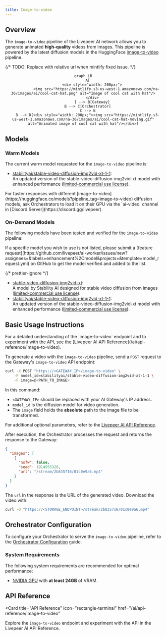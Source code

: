 ```yaml
---
title: Image-to-video
---
```


## Overview

The `image-to-video` pipeline of the Livepeer AI network allows you to generate
animated **high-quality** videos from images. This pipeline is powered by the
latest diffusion models in the HuggingFace
[image-to-video](https://huggingface.co/models?pipeline_tag=image-to-video)
pipeline.

{/* TODO: Replace with relative url when mintlify fixed issue. */}

<div align="center">

```mermaid
graph LR
    A[
        <div style="width: 200px;">
            <img src="https://mintlify.s3-us-west-1.amazonaws.com/na-36/images/ai/cool-cat-hat.png" alt="Image of cool cat with hat"/>
        </div>
        ] --> B[Gateway]
    B --> C[Orchestrator]
    C --> B
    B --> D[<div style="width: 200px;"><img src="https://mintlify.s3-us-west-1.amazonaws.com/na-36/images/ai/cool-cat-hat-moving.gif" alt="Animated image of cool cat with hat"/></div>]
```

</div>

## Models

### Warm Models

The current warm model requested for the `image-to-video` pipeline is:

- [stabilityai/stable-video-diffusion-img2vid-xt-1-1](https://huggingface.co/stabilityai/stable-video-diffusion-img2vid-xt-1-1):  
  An updated version of the stable-video-diffusion-img2vid-xt model with
  enhanced performance
  ([limited-commercial use license](https://stability.ai/license)).

<Tip>
  For faster responses with different
  [image-to-video](https://huggingface.co/models?pipeline_tag=image-to-video)
  diffusion models, ask Orchestrators to load it on their GPU via the `ai-video`
  channel in [Discord Server](https://discord.gg/livepeer).
</Tip>

### On-Demand Models

The following models have been tested and verified for the `image-to-video`
pipeline:

<Note>
  If a specific model you wish to use is not listed, please submit a [feature
  request](https://github.com/livepeer/ai-worker/issues/new?assignees=&labels=enhancement%2Cmodel&projects=&template=model_request.yml)
  on GitHub to get the model verified and added to the list.
</Note>

{/* prettier-ignore */}
<Accordion title="Tested and Verified Diffusion Models">
- [stable-video-diffusion-img2vid-xt](https://huggingface.co/stabilityai/stable-video-diffusion-img2vid-xt):  
  A model by Stability AI designed for stable video diffusion from images ([limited-commercial use license](https://stability.ai/license)).
- [stabilityai/stable-video-diffusion-img2vid-xt-1-1](https://huggingface.co/stabilityai/stable-video-diffusion-img2vid-xt-1-1):  
  An updated version of the stable-video-diffusion-img2vid-xt model with enhanced performance ([limited-commercial use license](https://stability.ai/license)).
</Accordion>

## Basic Usage Instructions

<Tip>
  For a detailed understanding of the `image-to-video` endpoint and to
  experiment with the API, see the [Livepeer AI API
  Reference](/ai/api-reference/image-to-video).
</Tip>

To generate a video with the `image-to-video` pipeline, send a `POST` request to
the Gateway's `image-to-video` API endpoint:

```bash
curl -X POST "https://<GATEWAY_IP>/image-to-video" \
    -F model_id=stabilityai/stable-video-diffusion-img2vid-xt-1-1 \
    -F image=@<PATH_TO_IMAGE>
```

In this command:

- `<GATEWAY_IP>` should be replaced with your AI Gateway's IP address.
- `model_id` is the diffusion model for video generation.
- The `image` field holds the **absolute** path to the image file to be
  transformed.

For additional optional parameters, refer to the
[Livepeer AI API Reference](/ai/api-reference/image-to-video).

After execution, the Orchestrator processes the request and returns the response
to the Gateway:

```json
{
  "images": [
    {
      "nsfw": false,
      "seed": 1914955328,
      "url": "/stream/2b835716/01c0e9a6.mp4"
    }
  ]
}
```

The `url` in the response is the URL of the generated video. Download the video
with:

```bash
curl -O "https://<STORAGE_ENDPOINT>/stream/2b835716/01c0e9a6.mp4"
```

## Orchestrator Configuration

To configure your Orchestrator to serve the `image-to-video` pipeline, refer to
the [Orchestrator Configuration](/ai/orchestrators/get-started) guide.

### System Requirements

The following system requirements are recommended for optimal performance:

- [NVIDIA GPU](https://developer.nvidia.com/cuda-gpus) with **at least 24GB** of
  VRAM.

## API Reference

<Card
  title="API Reference"
  icon="rectangle-terminal"
  href="/ai/api-reference/image-to-video"
>
  Explore the `image-to-video` endpoint and experiment with the API in the
  Livepeer AI API Reference.
</Card>
